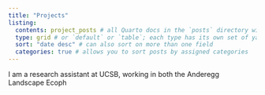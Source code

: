 ```yaml
---
title: "Projects"
listing: 
  contents: project_posts # all Quarto docs in the `posts` directory will be included on your listing page
  type: grid # or `default` or `table`; each type has its own set of yaml options to include
  sort: "date desc" # can also sort on more than one field
  categories: true # allows you to sort posts by assigned categories 
---
```


I am a research assistant at UCSB, working in both the Anderegg Landscape Ecoph